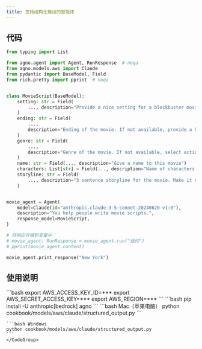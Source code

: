 ```yaml
---
title: 支持结构化输出的智能体
---
```

## 代码

```python cookbook/models/aws/claude/structured_output.py
from typing import List

from agno.agent import Agent, RunResponse  # noqa
from agno.models.aws import Claude
from pydantic import BaseModel, Field
from rich.pretty import pprint  # noqa


class MovieScript(BaseModel):
    setting: str = Field(
        ..., description="Provide a nice setting for a blockbuster movie."
    )
    ending: str = Field(
        ...,
        description="Ending of the movie. If not available, provide a happy ending.",
    )
    genre: str = Field(
        ...,
        description="Genre of the movie. If not available, select action, thriller or romantic comedy.",
    )
    name: str = Field(..., description="Give a name to this movie")
    characters: List[str] = Field(..., description="Name of characters for this movie.")
    storyline: str = Field(
        ..., description="3 sentence storyline for the movie. Make it exciting!"
    )


movie_agent = Agent(
    model=Claude(id="anthropic.claude-3-5-sonnet-20240620-v1:0"),
    description="You help people write movie scripts.",
    response_model=MovieScript,
)

# 将响应存储到变量中
# movie_agent: RunResponse = movie_agent.run("纽约")
# pprint(movie_agent.content)

movie_agent.print_response("New York")
```

## 使用说明

<Steps>
  <Snippet file="create-venv-step.mdx" />

  <Step title="设置您的 AWS 凭证">
    ```bash
    export AWS_ACCESS_KEY_ID=***
    export AWS_SECRET_ACCESS_KEY=***
    export AWS_REGION=***
    ```
  </Step>

  <Step title="安装库">
    ```bash
    pip install -U anthropic[bedrock] agno
    ```
  </Step>

  <Step title="运行智能体">
    <CodeGroup>
    ```bash Mac（苹果电脑）
    python cookbook/models/aws/claude/structured_output.py
    ```

    ```bash Windows
    python cookbook/models/aws/claude/structured_output.py
    ```
    </CodeGroup>
  </Step>
</Steps>